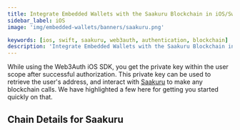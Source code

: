 ```yaml
---
title: Integrate Embedded Wallets with the Saakuru Blockchain in iOS/Swift Applications
sidebar_label: iOS
image: 'img/embedded-wallets/banners/saakuru.png'

keywords: [ios, swift, saakuru, web3auth, authentication, blockchain]
description: 'Integrate Embedded Wallets with the Saakuru Blockchain in iOS/Swift Applications | Embedded Wallets'
---
```



While using the Web3Auth iOS SDK, you get the private key within the user scope after successful authorization. This private key can be used to retrieve the user's address, and interact with [Saakuru](https://ethereum.org/) to make any blockchain calls. We have highlighted a few here for getting you started quickly on that.

## Chain Details for Saakuru

<ChainDetailsSaakuru />

<EVMInteraction />
